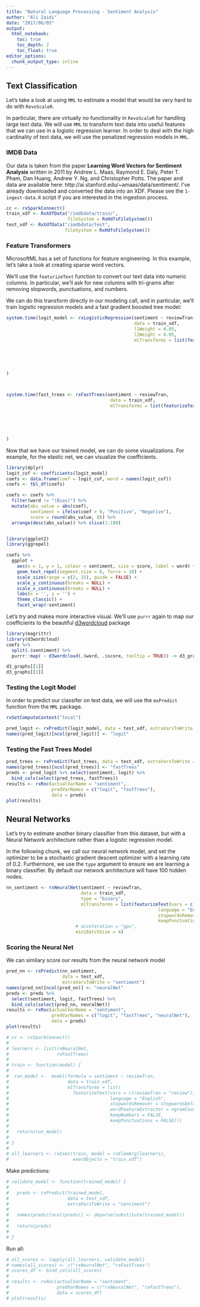 ```yaml
---
title: "Natural Language Processing - Sentiment Analysis"
author: "Ali Zaidi"
date: "2017/06/05"
output: 
  html_notebook:
    toc: true
    toc_depth: 2
    toc_float: true
editor_options: 
  chunk_output_type: inline
---
```


## Text Classification

Let's take a look at using `MML` to estimate a model that would be very hard to do with `RevoScaleR`. 

In particular, there are virtually no functionality in `RevoScaleR` for handling large text data. We will use `MML` to transform text data into useful features that we can use in a logistic regression learner. In order to deal with the high cardinality of text data, we will use the penalized regression models in `MML`.

### IMDB Data

Our data is taken from the paper __Learning Word Vectors for Sentiment Analysis__ written in 2011 by Andrew L. Maas, Raymond E. Daly, Peter T. Pham, Dan Huang, Andrew Y. Ng, and Christopher Potts. The paper and data are available here: http://ai.stanford.edu/~amaas/data/sentiment/. I've already downloaded and converted the data into an XDF. Please see the `1-ingest-data.R` script if you are interested in the ingestion process.

```r

cc <- rxSparkConnect()
train_xdf <- RxXdfData("/imdbdata/train/",
                       fileSystem = RxHdfsFileSystem())
test_xdf <- RxXdfData("/imdbdata/test",
                      fileSystem = RxHdfsFileSystem())

```



### Feature Transformers

MicrosoftML has a set of functions for feature engineering. In this example, let's take a look at creating sparse word vectors.

We'll use the `featurizeText` function to convert our text data into numeric columns. In particular, we'll ask for new columns with tri-grams after removing stopwords, punctuations, and numbers.

We can do this transform directly in our modeling call, and in particular, we'll train logistic regression models and a fast gradient boosted tree model:

```r

system.time(logit_model <- rxLogisticRegression(sentiment ~ reviewTran,
                                                data = train_xdf,
                                                l1Weight = 0.05,
                                                l2Weight = 0.05,
                                                mlTransforms = list(featurizeText(vars = c(reviewTran = "review"),
                                                                                  language = "English",
                                                                                  stopwordsRemover = stopwordsDefault(),
                                                                                  wordFeatureExtractor = ngramCount(3),
                                                                                  keepNumbers = FALSE,
                                                                                  keepPunctuations = FALSE)))
)



system.time(fast_trees <- rxFastTrees(sentiment ~ reviewTran,
                                       data = train_xdf,
                                       mlTransforms = list(featurizeText(vars = c(reviewTran = "review"),
                                                                         language = "English",
                                                                         stopwordsRemover = stopwordsDefault(),
                                                                         wordFeatureExtractor = ngramCount(3),
                                                                         keepNumbers = FALSE,
                                                                         keepPunctuations = FALSE)))
)

```

Now that we have our trained model, we can do some visualizations. For example, for the elastic net, we can visualize the coefficients.

```r

library(dplyr)
logit_cof <- coefficients(logit_model)
coefs <- data.frame(coef = logit_cof, word = names(logit_cof))
coefs <- tbl_df(coefs)

coefs <- coefs %>%
  filter(word != "(Bias)") %>% 
  mutate(abs_value = abs(coef), 
         sentiment = ifelse(coef > 0, "Positive", "Negative"), 
         score = round(abs_value, 0)) %>% 
  arrange(desc(abs_value)) %>% slice(1:100) 


library(ggplot2)
library(ggrepel)

coefs %>% 
  ggplot +
    aes(x = 1, y = 1, colour = sentiment, size = score, label = word) +
    geom_text_repel(segment.size = 0, force = 10) +
    scale_size(range = c(2, 15), guide = FALSE) +
    scale_y_continuous(breaks = NULL) +
    scale_x_continuous(breaks = NULL) +
    labs(x = '', y = '') +
    theme_classic() +
    facet_wrap(~sentiment)

```

Let's try and makea  more interactive visual. We'll use `purrr` again to map our coefficients to the beautiful [d3wordcloud](https://github.com/jbkunst/d3wordcloud) package

```r

library(magrittr)
library(d3wordcloud)
coefs %>% 
  split(.$sentiment) %>% 
  purrr::map( ~ d3wordcloud(.$word, .$score, tooltip = TRUE)) -> d3_graphs

d3_graphs[[1]]
d3_graphs[[2]]

```


### Testing the Logit Model

In order to predict our classifer on test data, we will use the `mxPredict` function from the `MML` package.

```r
rxSetComputeContext("local")

pred_logit <- rxPredict(logit_model, data = test_xdf, extraVarsToWrite = "sentiment")
names(pred_logit)[ncol(pred_logit)] <- "logit"
```

### Testing the Fast Trees Model

```r
pred_trees <- rxPredict(fast_trees, data = test_xdf, extraVarsToWrite = "sentiment")
names(pred_trees)[ncol(pred_trees)] <- "fastTrees"
preds <- pred_logit %>% select(sentiment, logit) %>% 
  bind_cols(select(pred_trees, fastTrees))
results <- rxRoc(actualVarName = "sentiment",
                 predVarNames = c("logit", "fastTrees"),
                 data = preds)
plot(results)

```



## Neural Networks

Let's try to estimate another binary classifier from this dataset, but with a Neural Network architecture rather than a logistic regression model. 

In the following chunk, we call our neural  network model, and set the optimizer to be a stochastic gradient descent optimizer with a learning rate of 0.2. Furthermore, we use the `type` argument to ensure we are learning a binary classifier. By default our network architecture will have 100 hidden nodes.

```r

nn_sentiment <- rxNeuralNet(sentiment ~ reviewTran,
                            data = train_xdf,
                            type = "binary",
                            mlTransforms = list(featurizeText(vars = c(reviewTran = "review"),
                                                         language = "English",
                                                         stopwordsRemover = stopwordsDefault(),
                                                         keepPunctuations = FALSE)),
                          # acceleration = "gpu",
                          miniBatchSize = 4)

```

### Scoring the Neural Net

We can similary score our results from the neural network model

```r
pred_nn <- rxPredict(nn_sentiment, 
                     data = test_xdf, 
                     extraVarsToWrite = "sentiment")
names(pred_nn)[ncol(pred_nn)] <- "neuralNet"
preds <- preds %>% 
  select(sentiment, logit, fastTrees) %>% 
  bind_cols(select(pred_nn, neuralNet))
results <- rxRoc(actualVarName = "sentiment",
                 predVarNames = c("logit", "fastTrees", "neuralNet"),
                 data = preds)
plot(results)
```



```r

# cc <- rxSparkConnect()
# 
# learners <- list(rxNeuralNet,
#                  rxFastTrees)
# 
# train <- function(model) {
#   
#  run_model <-  model(formula = sentiment ~ reviewTran,
#                      data = train_xdf,
#                      mlTransforms = list(
#                        featurizeText(vars = c(reviewTran = "review"),
#                                      language = "English",
#                                      stopwordsRemover = stopwordsDefault(),
#                                      wordFeatureExtractor = ngramCount(3),
#                                      keepNumbers = FALSE,
#                                      keepPunctuations = FALSE)))
#   
#   return(run_model)
#   
# }
# 
# all_learners <- rxExec(train, model = rxElemArg(learners),
#                        execObjects = "train_xdf")

```

Make predictions:

```r

# validate_model <- function(trained_model) {
#   
#   preds <- rxPredict(trained_model, 
#                      data = test_xdf, 
#                      extraVarsToWrite = "sentiment")
#   
#   names(preds)[ncol(preds)] <- deparse(substitute(trained_model))
#   
#   return(preds)
#   
# }

```


Run all:

```r

# all_scores <- lapply(all_learners, validate_model)
# names(all_scores) <- c("rxNeuralNet", "rxFastTrees")
# scores_df <- bind_cols(all_scores)
# 
# results <- rxRoc(actualVarName = "sentiment",
#                  predVarNames = c("rxNeuralNet", "rxFastTrees"),
#                  data = scores_df)
# plot(results)
```

